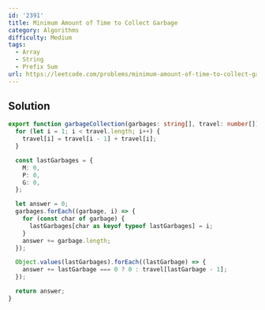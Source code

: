 ```yaml
---
id: '2391'
title: Minimum Amount of Time to Collect Garbage
category: Algorithms
difficulty: Medium
tags:
  - Array
  - String
  - Prefix Sum
url: https://leetcode.com/problems/minimum-amount-of-time-to-collect-garbage
---
```


## Solution

```typescript filename="solution.ts" copy
export function garbageCollection(garbages: string[], travel: number[]): number {
  for (let i = 1; i < travel.length; i++) {
    travel[i] = travel[i - 1] + travel[i];
  }

  const lastGarbages = {
    M: 0,
    P: 0,
    G: 0,
  };

  let answer = 0;
  garbages.forEach((garbage, i) => {
    for (const char of garbage) {
      lastGarbages[char as keyof typeof lastGarbages] = i;
    }
    answer += garbage.length;
  });

  Object.values(lastGarbages).forEach((lastGarbage) => {
    answer += lastGarbage === 0 ? 0 : travel[lastGarbage - 1];
  });

  return answer;
}
```
